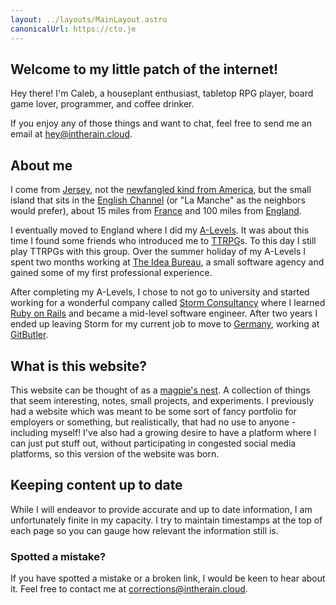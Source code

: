 ```yaml
---
layout: ../layouts/MainLayout.astro
canonicalUrl: https://cto.je
---
```



<LastUpdated filePath="src/pages/index.mdx" />

<article>

# Welcome to my little patch of the internet!

Hey there! I'm Caleb, a houseplant enthusiast, tabletop RPG player, board
game lover, programmer, and coffee drinker.

If you enjoy any of those things and want to chat, feel free to send me an
email at [hey@intherain.cloud](mailto:hey@intherain.cloud).

## About me

I come from [Jersey](https://en.wikipedia.org/wiki/Jersey), not
the [newfangled kind from America](https://en.wikipedia.org/wiki/New_Jersey), but the small island that sits in the [English Channel](https://en.wikipedia.org/wiki/English_Channel)
(or "La Manche" as the neighbors would prefer), about 15 miles from
[France](https://en.wikipedia.org/wiki/France) and 100 miles
from [England](https://en.wikipedia.org/wiki/England).

I eventually moved to England where I did my
[A-Levels](https://en.wikipedia.org/wiki/A-level). It was about
this time I found some friends who introduced me to
[TTRPG](https://en.wikipedia.org/wiki/Tabletop_role-playing_game)s. To this day I still play TTRPGs with this group. Over the summer
holiday of my A-Levels I spent two months working at
[The Idea Bureau](https://theideabureau.co/), a small software
agency and gained some of my first professional experience.

After completing my A-Levels, I chose to not go to university and started
working for a wonderful company called
[Storm Consultancy](https://stormconsultancy.co.uk/) where I
learned [Ruby on Rails](https://rubyonrails.org/) and became a
mid-level software engineer. After two years I ended up leaving Storm for
my current job to move to
[Germany](https://en.wikipedia.org/wiki/Germany), working at
[GitButler](https://gitbutler.com/).

## What is this website?

This website can be thought of as a
[magpie's nest](/phrases/magpies-nest). A collection of
things that seem interesting, notes, small projects, and experiments. I
previously had a website which was meant to be some sort of fancy
portfolio for employers or something, but realistically, that had no use
to anyone - including myself! I've also had a growing desire to have a
platform where I can just put stuff out, without participating in
congested social media platforms, so this version of the website was born.

## Keeping content up to date

While I will endeavor to provide accurate and up to date information, I am
unfortunately finite in my capacity. I try to maintain timestamps at the
top of each page so you can gauge how relevant the information still is.

### Spotted a mistake?

If you have spotted a mistake or a broken link, I would be keen to hear
about it. Feel free to contact me at
[corrections@intherain.cloud](mailto:corrections@intherain.cloud).

</article>